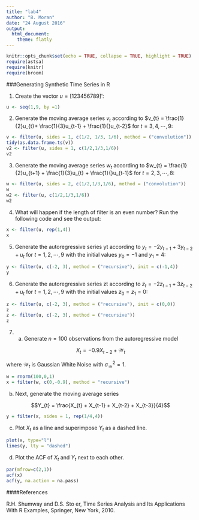 ```yaml
---
title: "lab4"
author: "B. Moran"
date: "24 August 2016"
output: 
  html_document:
    theme: flatly
---
```


```r
knitr::opts_chunk$set(echo = TRUE, collapse = TRUE, highlight = TRUE)
require(astsa)
require(knitr)
require(broom)
```
###Generating Synthetic Time Series in R

1.	Create the vector $u = [1 2 3 4 5 6	7 8 9 ]'$:												
```r
u <- seq(1,9, by =1)												
```

2.	Generate the moving average series $v_{t}$ according to $v_{t}	= \frac{1}{2}u_{t}+ \frac{1}{3}u_{t-1} + \frac{1}{}u_{t-2}$ for $t = 3, 4, \cdots ,9$:	
```r
v <- filter(u, sides = 1, c(1/2, 1/3, 1/6), method = ("convolution"))	
tidy(as.data.frame.ts(v))													
v2 <- filter(u, sides = 1, c(1/2,1/3,1/6))												
v2
```

3.	Generate the moving average series $w_{t}$	according to $w_{t}	= \frac{1}{2}u_{t+1} + \frac{1}{3}u_{t} + \frac{1}{}u_{t-1}$ for $t = 2, 3, \cdots ,8$:	
```r
w <- filter(u, sides = 2, c(1/2,1/3,1/6), method = ("convolution")) 
w
w2 <- filter(u, c(1/2,1/3,1/6))
w2
```

4.	What will happen if the length of filter is an even number? Run the following code and see the output:

```r
x <- filter(u, rep(1,4))
x
```

5.	Generate the autoregressive series yt according to $y_{t}	= -2y_{t-1} + 3y_{t-2} + u_{t}$ for $t = 1,2,\cdots ,9$	 with the initial values $y_{0} = -1$ and $y_{1} = 4$:

```r
y <- filter(u, c(-2, 3), method = ("recursive"), init = c(-1,4))
y
```

6.	Generate the autoregressive series zt according to $z_{t}	= -2z_{t-1} + 3z_{t-2} + u_{t}$ for $t = 1,2,\cdots ,9$ with the initial values $z_{0} = z_{1} = 0$:

```r
z <- filter(u, c(-2, 3), method = ("recursive"), init = c(0,0)) 
z
z <- filter(u, c(-2, 3), method = ("recursive")) 
z
```

7.	(a) Generate $n = 100$ observations from the autoregressive model

$$X_{t} =	-0.9X_{t-2} + \mathcal{W}_{t}$$

where $\mathcal{W}_{t}$ is Gaussian White Noise with $\sigma_\mathcal{W}^{2} = 1$.

```r
w = rnorm(100,0,1)
x = filter(w, c(0,-0.9), method = "recursive")
```

(b) Next, generate the moving average series

$$Y_{t} = \frac{X_{t} + X_{t-1} + X_{t-2} + X_{t-3}}{4}$$

```r
y = filter(x, sides = 1, rep(1/4,4))
```

(c)	Plot $X_{t}$ as a line and superimpose $Y_{t}$ as a dashed line. 

```r
plot(x, type="l")
lines(y, lty = "dashed")
```

(d)	Plot the ACF of $X_{t}$ and $Y_{t}$ next to each other. 

```r
par(mfrow=c(2,1))
acf(x)
acf(y, na.action = na.pass)
```

####References

R.H. Shumway and D.S. Sto er, Time Series Analysis and Its Applications With R Examples, Springer, New York, 2010.
